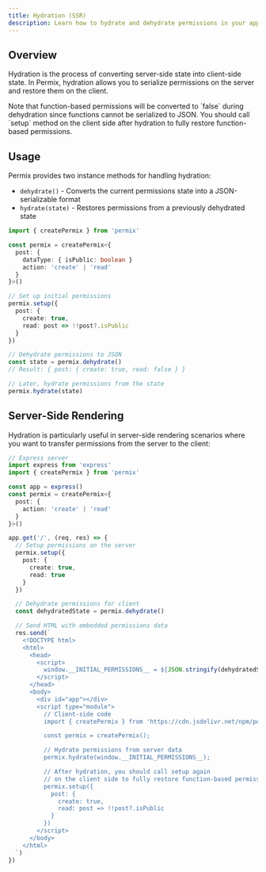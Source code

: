 ```yaml
---
title: Hydration (SSR)
description: Learn how to hydrate and dehydrate permissions in your application
---
```


## Overview

Hydration is the process of converting server-side state into client-side state. In Permix, hydration allows you to serialize permissions on the server and restore them on the client.

<Callout type="warn">
Note that function-based permissions will be converted to `false` during dehydration since functions cannot be serialized to JSON. You should call `setup` method on the client side after hydration to fully restore function-based permissions.
</Callout>

## Usage

Permix provides two instance methods for handling hydration:

- `dehydrate()` - Converts the current permissions state into a JSON-serializable format
- `hydrate(state)` - Restores permissions from a previously dehydrated state

```ts twoslash
import { createPermix } from 'permix'

const permix = createPermix<{
  post: {
    dataType: { isPublic: boolean }
    action: 'create' | 'read'
  }
}>()

// Set up initial permissions
permix.setup({
  post: {
    create: true,
    read: post => !!post?.isPublic
  }
})

// Dehydrate permissions to JSON
const state = permix.dehydrate()
// Result: { post: { create: true, read: false } }

// Later, hydrate permissions from the state
permix.hydrate(state)
```

## Server-Side Rendering

Hydration is particularly useful in server-side rendering scenarios where you want to transfer permissions from the server to the client:

```ts twoslash
// Express server
import express from 'express'
import { createPermix } from 'permix'

const app = express()
const permix = createPermix<{
  post: {
    action: 'create' | 'read'
  }
}>()

app.get('/', (req, res) => {
  // Setup permissions on the server
  permix.setup({
    post: {
      create: true,
      read: true
    }
  })

  // Dehydrate permissions for client
  const dehydratedState = permix.dehydrate()

  // Send HTML with embedded permissions data
  res.send(`
    <!DOCTYPE html>
    <html>
      <head>
        <script>
          window.__INITIAL_PERMISSIONS__ = ${JSON.stringify(dehydratedState)};
        </script>
      </head>
      <body>
        <div id="app"></div>
        <script type="module">
          // Client-side code
          import { createPermix } from 'https://cdn.jsdelivr.net/npm/permix/+esm'

          const permix = createPermix();

          // Hydrate permissions from server data
          permix.hydrate(window.__INITIAL_PERMISSIONS__);

          // After hydration, you should call setup again
          // on the client side to fully restore function-based permissions
          permix.setup({
            post: {
              create: true,
              read: post => !!post?.isPublic
            }
          })
        </script>
      </body>
    </html>
  `)
})
```
